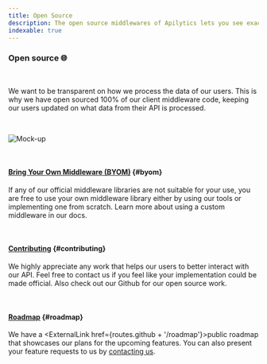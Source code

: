 ```yaml
---
title: Open Source
description: The open source middlewares of Apilytics lets you see exaclty what data leaves your servers. Our open source modules allow you to build your own middleware.
indexable: true
---
```


### Open source 🌐

<br />

<p className="text-xl">
  We want to be transparent on how we process the data of our users. This is why we have open
  sourced 100% of our client middleware code, keeping our users updated on what data from their API
  is processed.
</p>

<br />

![Mock-up](/mock-ups/time-frame.gif)

<br />

#### [Bring Your Own Middleware (BYOM)](#byom) {#byom}

If any of our official middleware libraries are not suitable for your use,
you are free to use your own middleware library either by using our tools or implementing one from scratch.
Learn more about using a custom middleware in our <Link href={routes.byom}>docs</Link>.

<br />

#### [Contributing](#contributing) {#contributing}

We highly appreciate any work that helps our users to better interact with our API.
Feel free to contact us if you feel like your implementation could be made official.
Also check out our <ExternalLink href={routes.github}>Github</ExternalLink> for our open source work.

<br />

#### [Roadmap](#roadmap) {#roadmap}

We have a <ExternalLink href={routes.github + '/roadmap'}>public roadmap</ExternalLink> that showcases our plans for the upcoming features.
You can also present your feature requests to us by [contacting us](/contact).

